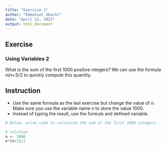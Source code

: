```yaml
---
title: "Exercise 1"
author: "Emmanuel Ubachi"
date: "April 22, 2023"
output: html_document
---
```

## Exercise
### Using Variables 2
What is the sum of the first 1000 positive integers?
We can use the formula _n(n+1)/2_ to quickly compute this quantity.

## Instruction
* Use the same formula as the last exercise but change the value of _n_. Make sure you use the variable name _n_ to store the value 1000.
* Instead of typing the result, use the formula and defined variable.

```r
# Below, write code to calculate the sum of the first 1000 integers

# solution
n <- 1000
n*(n+1)/2
```


